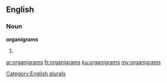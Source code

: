 ==English==

===Noun===
'''organigrams'''

# {{plural of|organigram}}

[[Category:English plurals]]

[[ar:organigrams]]
[[fr:organigrams]]
[[ku:organigrams]]
[[my:organigrams]]